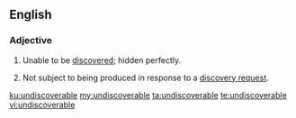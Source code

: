 ==English==

===Adjective===
{{en-adj}}
# Unable to be [[discover]]ed; hidden perfectly.
# {{lb|en|legal}} Not subject to being produced in response to a [[discovery request]].

[[ku:undiscoverable]]
[[my:undiscoverable]]
[[ta:undiscoverable]]
[[te:undiscoverable]]
[[vi:undiscoverable]]